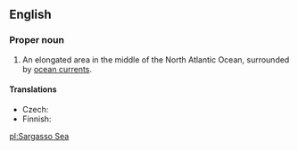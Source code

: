 {{wikipedia}}
==English==

===Proper noun===
{{en-proper noun}}

# An elongated area in the middle of the North Atlantic Ocean, surrounded by [[ocean current]]s.

====Translations====
{{top}}
* Czech: {{t-|cs|Sargasové moře|n}}
* Finnish: {{t-|fi|Sargassomeri}}
{{bottom}}

[[pl:Sargasso Sea]]